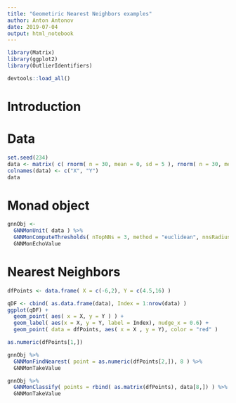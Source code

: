 ```yaml
---
title: "Geometiric Nearest Neighbors examples"
author: Anton Antonov
date: 2019-07-04
output: html_notebook
---
```


```r
library(Matrix)
library(ggplot2)
library(OutlierIdentifiers)
```

```r
devtools::load_all()
```

# Introduction

# Data

```r
set.seed(234)
data <- matrix( c( rnorm( n = 30, mean = 0, sd = 5 ), rnorm( n = 30, mean = 12, sd = 3) ), ncol = 2 )
colnames(data) <- c("X", "Y")
data
```

# Monad object

```r
gnnObj <- 
  GNNMonUnit( data ) %>% 
  GNNMonComputeThresholds( nTopNNs = 3, method = "euclidean", nnsRadiusFunction = mean, thresholdsIdentifier = HampelIdentifierParameters ) %>% 
  GNNMonEchoValue
```

# Nearest Neighbors

```r
dfPoints <- data.frame( X = c(-6,2), Y = c(4.5,16) )
```

```r
qDF <- cbind( as.data.frame(data), Index = 1:nrow(data) )
ggplot(qDF) +
  geom_point( aes( x = X, y = Y ) ) +
  geom_label( aes(x = X, y = Y, label = Index), nudge_x = 0.6) +
  geom_point( data = dfPoints, aes( x = X , y = Y), color = "red" )
```

```r
as.numeric(dfPoints[1,])
```

```r
gnnObj %>% 
  GNNMonFindNearest( point = as.numeric(dfPoints[2,]), 8 ) %>% 
  GNNMonTakeValue
```

```r
gnnObj %>% 
  GNNMonClassify( points = rbind( as.matrix(dfPoints), data[8,]) ) %>% 
  GNNMonTakeValue
```

